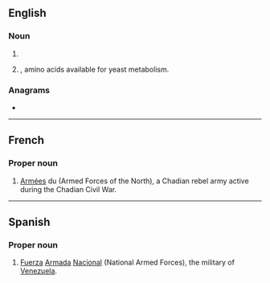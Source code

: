 {{also|fan|Fan|fán|fàn|fân|fān|fǎn|Appendix:Variations of "fan"}}
==English==
{{wikipedia}}

===Noun===
{{en-noun}}

# {{io|lang=en|[[file]] [[area]] [[network]]}}
# {{lb|en|brewing}} {{io|lang=en|[[free]] [[amino]] [[nitrogen]]|dot=}}, amino acids available for yeast metabolism.

===Anagrams===
* {{anagrams|en|a=afn|NAF|NFA}}

----

==French==

===Proper noun===
{{fr-proper noun}} {{g|f-p}}

# {{l|fr|forces|Forces}} [[armées|Armées]] du {{l|fr|nord|Nord}} (Armed Forces of the North), a Chadian rebel army active during the Chadian Civil War.

----

==Spanish==

===Proper noun===
{{es-proper noun|f}}

# [[fuerza|Fuerza]] [[armada#Spanish|Armada]] [[nacional#Spanish|Nacional]] (National Armed Forces), the military of [[Venezuela]].